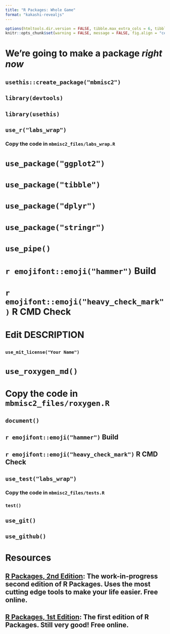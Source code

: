 ```yaml
---
title: "R Packages: Whole Game"
format: "kakashi-revealjs"
---
```

```r
options(htmltools.dir.version = FALSE, tibble.max_extra_cols = 6, tibble.width = 60)
knitr::opts_chunk$set(warning = FALSE, message = FALSE, fig.align = "center", dpi = 320)
```

# We're going to make a package *right now* {background-color="#23373B"}

## **`usethis::create_package("mbmisc2")`** {background-color="#23373B"}

## **`library(devtools)`** {background-color="#23373B"}
## **`library(usethis)`**

## **`use_r("labs_wrap")`** {background-color="#23373B"}
### Copy the code in **`mbmisc2_files/labs_wrap.R`** 

# **`use_package("ggplot2")`**
# **`use_package("tibble")`**
# **`use_package("dplyr")`**
# **`use_package("stringr")`**
# **`use_pipe()`**

## {background-color="#23373B"} 

# `r emojifont::emoji("hammer")` **Build**
# `r emojifont::emoji("heavy_check_mark")` **R CMD Check**

## {background-color="#23373B"} 

# **Edit DESCRIPTION**

## {background-color="#23373B"}
### **`use_mit_license("Your Name")`**

## {background-color="#23373B"} 

# **`use_roxygen_md()`**
# Copy the code in **`mbmisc2_files/roxygen.R`**
## **`document()`** {background-color="#23373B"}

## `r emojifont::emoji("hammer")` **Build** {background-color="#23373B"}
## `r emojifont::emoji("heavy_check_mark")` **R CMD Check**

## **`use_test("labs_wrap")`** {background-color="#23373B"}
### Copy the code in **`mbmisc2_files/tests.R`**
### **`test()`**

## **`use_git()`** {background-color="#23373B"}
## **`use_github()`**

# Resources {background-color="#23373B"}
## [R Packages, 2nd Edition](https://r-pkgs.org/): The work-in-progress second edition of R Packages. Uses the most cutting edge tools to make your life easier. Free online.
## [R Packages, 1st Edition](http://r-pkgs.had.co.nz/): The first edition of R Packages. Still very good! Free online.
